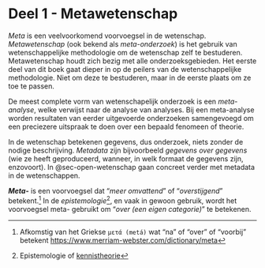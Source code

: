 # Deel 1 - Metawetenschap {#sec-metawetenschap}

*Meta* is een veelvoorkomend voorvoegsel in de wetenschap. 
*Metawetenschap* (ook bekend als *meta-onderzoek*) is het gebruik van wetenschappelijke methodologie om de wetenschap zelf te bestuderen. 
Metawetenschap houdt zich bezig met alle onderzoeksgebieden. 
Het eerste deel van dit boek gaat dieper in op de peilers van de wetenschappelijke methodologie. 
Niet om deze te bestuderen, maar in de eerste plaats om ze toe te passen. 

De meest complete vorm van wetenschapelijk onderzoek is een *meta-analyse*, welke verwijst naar de analyse van analyses. 
Bij een meta-analyse worden resultaten van eerder uitgevoerde onderzoeken samengevoegd om een preciezere uitspraak te doen over een bepaald fenomeen of theorie. 

In de wetenschap betekenen gegevens, dus onderzoek, niets zonder de nodige beschrijving. 
*Metadata* zijn bijvoorbeeld *gegevens over gegevens* (wie ze heeft geproduceerd, wanneer, in welk formaat de gegevens zijn, enzovoort).
In @sec-open-wetenschap gaan concreet verder met metadata in de wetenschappen.

::: {.callout-tip title="Etymologie van meta"}
***Meta-*** is een voorvoegsel dat "*meer omvattend*" of "*overstijgend*" betekent.[^1]
In de _epistemologie_[^2], en vaak in gewoon gebruik, wordt het voorvoegsel meta- gebruikt om "*over (een eigen categorie)*" te betekenen. 
:::

[^1]: Afkomstig van het Griekse `μετά (metá)` wat "na" of "over" of "voorbij" betekent <https://www.merriam-webster.com/dictionary/meta>
[^2]: Epistemologie of [kennistheorie](https://nl.wikipedia.org/wiki/Kennistheorie)

<!--
<https://en.wikipedia.org/wiki/Meta>
<https://en.wikipedia.org/wiki/Metascience>
<https://nl.wikipedia.org/wiki/Meta-analyse>
-->

